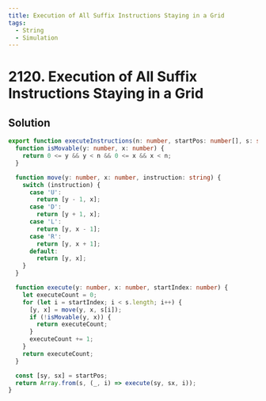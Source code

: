 ```yaml
---
title: Execution of All Suffix Instructions Staying in a Grid
tags:
  - String
  - Simulation
---
```


# 2120. Execution of All Suffix Instructions Staying in a Grid

<Badges>
  <LevelBadge level="medium" />
  <TopicBadge name="String" slug="string" />
  <TopicBadge name="Simulation" slug="simulation" />
</Badges>

## Solution

```typescript filename="solution.ts" copy
export function executeInstructions(n: number, startPos: number[], s: string): number[] {
  function isMovable(y: number, x: number) {
    return 0 <= y && y < n && 0 <= x && x < n;
  }

  function move(y: number, x: number, instruction: string) {
    switch (instruction) {
      case 'U':
        return [y - 1, x];
      case 'D':
        return [y + 1, x];
      case 'L':
        return [y, x - 1];
      case 'R':
        return [y, x + 1];
      default:
        return [y, x];
    }
  }

  function execute(y: number, x: number, startIndex: number) {
    let executeCount = 0;
    for (let i = startIndex; i < s.length; i++) {
      [y, x] = move(y, x, s[i]);
      if (!isMovable(y, x)) {
        return executeCount;
      }
      executeCount += 1;
    }
    return executeCount;
  }

  const [sy, sx] = startPos;
  return Array.from(s, (_, i) => execute(sy, sx, i));
}
```

<ProblemLink
  codingSite="leetcode"
  href="https://leetcode.com/problems/execution-of-all-suffix-instructions-staying-in-a-grid"
  title="Execution of All Suffix Instructions Staying in a Grid"
/>

